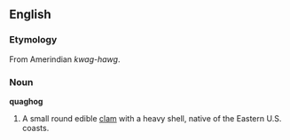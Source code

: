 ==English==

===Etymology===
From Amerindian ''kwag-hawg''.

===Noun===
'''quaghog'''

# A small round edible [[clam]] with a heavy shell, native of the Eastern U.S. coasts.